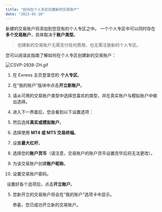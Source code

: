 ```yaml
---
title: "如何在个人专区创建新的交易账户"
date: "2023-01-10"
---
```


<Ads></Ads> 

新建的交易账户将添加到您现有的个人专区之中。 一个个人专区中可以同时存在**多个交易账户**，具体取决于**账户类型**。

> 创建新的交易账户无需支付任何费用，也无需注册新的个人专区。

您可以阅读此指南了解如何在个人专区创建新的交易账户：

![CSVP-2938-ZH.gif](https://testingcf.jsdelivr.net/gh/jarlin8/OSS@main/exhelp/CSVP-2938-ZH.gif)

1. 在 Exness 主页登录您的 **个人专区**。
2. 在“我的账户”版块中点击**开立新账户**。
3. 请从可用的交易账户类型中选择您喜欢的类型，并在真实账户与模拟账户中做出选择。
4. 进入下一界面后，您会看到以下设置选项：

1. 然后选择**真实或模拟账户**。
2. 选择使用 **MT4 或 MT5 交易终端**。
3. 设置**最大杠杆**。
4. 选择您的**账户货币**（请注意，交易账户的账户货币设置完毕后将无法更改）。
5. 为该交易账户创建**账户昵称**。
6. 设置交易账户密码。 

 设置好各个选项后，点击**开立账户**。

5. 您新开立的交易账户将会在“我的账户”选项卡中显示。

      恭喜，您已成功开立新的交易账户。

